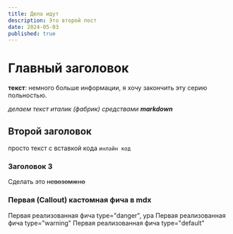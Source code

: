 ```yaml
---
title: Дела идут
description: Это второй пост
date: 2024-05-03
published: true
---
```


# Главный заголовок

**текст**: немного больше информации, я хочу закончить эту серию польностью.

_делаем текст италик (фабрик) средствами **markdown**_

## Второй заголовок

просто текст с вставкой кода `инлайн код`

### Заголовок 3

Сделать это ~~невозомжно~~

### Первая (Callout) кастомная фича в mdx

<Callout type='danger'>Первая реализованная фича type="danger", ура</Callout>
<Callout type='warning'>Первая реализованная фича type="warning"</Callout>
<Callout>Первая реализованная фича type="default"</Callout>
